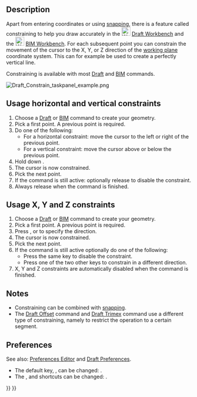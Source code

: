 <languages/>

<div class="mw-translate-fuzzy">
{{Docnav
|
|[[Draft_Snap/pt-br|Captura]]
|[[Draft_Workbench/pt-br|Draft]]
|IconL=
|IconR=
|IconC=Workbench_Draft.svg
}}
</div>

{{TOCright}}

== Description ==

Apart from entering coordinates or using [[Draft_Snap|snapping]], there is a feature called constraining to help you draw accurately in the [[Image:Workbench_Draft.svg|24px]] [[Draft_Workbench|Draft Workbench]] and the [[Image:Workbench_BIM.svg|24px]] [[BIM_Workbench|BIM Workbench]]. For each subsequent point you can constrain the movement of the cursor to the X, Y, or Z direction of the [[Draft_SelectPlane|working plane]] coordinate system. This can for example be used to create a perfectly vertical line.

Constraining is available with most [[Draft_Workbench|Draft]] and [[BIM_Workbench|BIM]] commands.

[[Image:Draft_Constrain_taskpanel_example.png]]
{{Caption|While the cursor is constrained the task panel locks the values that are not being modified}}

== Usage horizontal and vertical constraints ==

# Choose a [[Draft_Workbench|Draft]] or [[BIM_Workbench|BIM]] command to create your geometry.
# Pick a first point. A previous point is required.
# Do one of the following:
#* For a horizontal constraint: move the cursor to the left or right of the previous point.
#* For a vertical constraint: move the cursor above or below the previous point.
# Hold down {{KEY|Shift}}.
# The cursor is now constrained.
# Pick the next point.
# If the command is still active: optionally release {{KEY|Shift}} to disable the constraint.
# Always release {{KEY|Shift}} when the command is finished.

== Usage X, Y and Z constraints ==

# Choose a [[Draft_Workbench|Draft]] or [[BIM_Workbench|BIM]] command to create your geometry.
# Pick a first point. A previous point is required.
# Press {{KEY|X}}, {{KEY|Y}} or {{KEY|Z}} to specify the direction.
# The cursor is now constrained.
# Pick the next point.
# If the command is still active optionally do one of the following:
#* Press the same key to disable the constraint.
#* Press one of the two other keys to constrain in a different direction.
# X, Y and Z constraints are automatically disabled when the command is finished.

== Notes ==

* Constraining can be combined with [[Draft_Snap|snapping]].
* The [[Draft_Offset|Draft Offset]] command and [[Draft_Trimex|Draft Trimex]] command use a different type of constraining, namely to restrict the operation to a certain segment.

== Preferences ==

See also: [[Preferences_Editor|Preferences Editor]] and [[Draft_Preferences|Draft Preferences]].

* The default {{MenuCommand|Constrain modifier}} key, {{KEY|Shift}}, can be changed: {{MenuCommand|Edit → Preferences... → Draft → Grid and snapping → Constrain modifier}}.
* The {{MenuCommand|X}}, {{MenuCommand|Y}} and {{MenuCommand|Z}} shortcuts can be changed: {{MenuCommand|Edit → Preferences... → Draft → Interface → In-command shortcuts}}.


<div class="mw-translate-fuzzy">
{{Docnav
|
|[[Draft_Snap/pt-br|Captura]]
|[[Draft_Workbench/pt-br|Draft]]
|IconL=
|IconR=
|IconC=Workbench_Draft.svg
}}
</div>

{{Draft Tools navi{{#translation:}}}}
{{Userdocnavi{{#translation:}}}}
{{clear}}